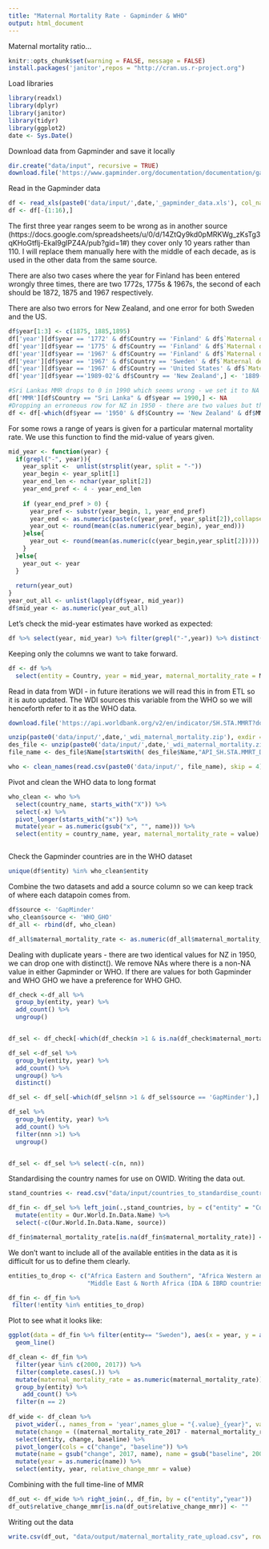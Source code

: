 ```yaml
---
title: "Maternal Mortality Rate - Gapminder & WHO"
output: html_document
---
```


Maternal mortality ratio...

```r
knitr::opts_chunk$set(warning = FALSE, message = FALSE) 
install.packages('janitor',repos = "http://cran.us.r-project.org")
```

Load libraries
```r
library(readxl)
library(dplyr)
library(janitor)
library(tidyr)
library(ggplot2)
date <- Sys.Date()

```

Download data from Gapminder and save it locally
```r
dir.create("data/input", recursive = TRUE)
download.file('https://www.gapminder.org/documentation/documentation/gapdata010.xls', paste0('data/input/',date,'_gapminder_data.xls'))


```

Read in the Gapminder data
```r

df <- read_xls(paste0('data/input/',date,'_gapminder_data.xls'), col_names = TRUE)
df <- df[-(1:16),]
```
The first three year ranges seem to be wrong as in another source (https://docs.google.com/spreadsheets/u/0/d/14ZtQy9kd0pMRKWg_zKsTg3qKHoGtflj-Ekal9gIPZ4A/pub?gid=1#) they cover only 10 years rather than 110. I will replace them manually here with the middle of each decade, as is used in the other data from the same source.

There are also two cases where the year for Finland has been entered wrongly three times, there are two 1772s, 1775s & 1967s, the second of each should be 1872, 1875 and 1967 respectively.

There are also two errors for New Zealand, and one error for both Sweden and the US.
```r

df$year[1:3] <- c(1875, 1885,1895)
df['year'][df$year == '1772' & df$Country == 'Finland' & df$`Maternal deaths`== 487,] <- '1872'
df['year'][df$year == '1775' & df$Country == 'Finland' & df$`Maternal deaths` == 629,] <- '1875'
df['year'][df$year == '1967' & df$Country == 'Finland' & df$`Maternal deaths` == 77,] <- '1957'
df['year'][df$year == '1967' & df$Country == 'Sweden' & df$`Maternal deaths` == 39,] <- '1957'
df['year'][df$year == '1967' & df$Country == 'United States' & df$`Maternal deaths` == 1766.28,] <- '1957'
df['year'][df$year =='1989-02'& df$Country == 'New Zealand',] <- '1889-02'

#Sri Lankas MMR drops to 0 in 1990 which seems wrong - we set it to NA instead.
df['MMR'][df$Country == "Sri Lanka" & df$year == 1990,] <- NA
#Dropping an erroneous row for NZ in 1950 - there are two values but the first is incorrect. You can using the maternal deaths and live births columns. 
df <- df[-which(df$year == '1950' & df$Country == 'New Zealand' & df$MMR == 90),]


```



For some rows a range of years is given for a particular maternal mortality rate. We use this function to find the mid-value of years given.
```r

mid_year <- function(year) {
  if(grepl("-", year)){
    year_split <-  unlist(strsplit(year, split = "-"))
    year_begin <- year_split[1]
    year_end_len <- nchar(year_split[2])
    year_end_pref <- 4 - year_end_len
    
    if (year_end_pref > 0) {
      year_pref <- substr(year_begin, 1, year_end_pref)
      year_end <- as.numeric(paste(c(year_pref, year_split[2]),collapse = ""))
      year_out <- round(mean(c(as.numeric(year_begin), year_end)))
    }else{
      year_out <- round(mean(as.numeric(c(year_begin,year_split[2]))))
    }
  }else{
    year_out <- year
  }
  
  return(year_out)
}
year_out_all <- unlist(lapply(df$year, mid_year))
df$mid_year <- as.numeric(year_out_all)
```

Let's check the mid-year estimates have worked as expected:
```r
df %>% select(year, mid_year) %>% filter(grepl("-",year)) %>% distinct()

```

Keeping only the columns we want to take forward.
```r
df <- df %>% 
  select(entity = Country, year = mid_year, maternal_mortality_rate = MMR)

```

Read in data from WDI - in future iterations we will read this in from ETL so it is auto updated. The WDI sources this variable from the WHO so we will henceforth refer to it as the WHO data.

```r
download.file('https://api.worldbank.org/v2/en/indicator/SH.STA.MMRT?downloadformat=csv', paste0('data/input/',date,'_wdi_maternal_mortality.zip'))

unzip(paste0('data/input/',date,'_wdi_maternal_mortality.zip'), exdir = "data/input")
des_file <- unzip(paste0('data/input/',date,'_wdi_maternal_mortality.zip'), list=TRUE)
file_name <- des_file$Name[startsWith( des_file$Name,"API_SH.STA.MMRT_DS2")]

who <- clean_names(read.csv(paste0('data/input/', file_name), skip = 4))

```

Pivot and clean the WHO data to long format
```r

who_clean <- who %>% 
  select(country_name, starts_with("X")) %>% 
  select(-x) %>% 
  pivot_longer(starts_with("x")) %>% 
  mutate(year = as.numeric(gsub("x", "", name))) %>% 
  select(entity = country_name, year, maternal_mortality_rate = value)



```

Check the Gapminder countries are in the WHO dataset
```r

unique(df$entity) %in% who_clean$entity


```

Combine the two datasets and add a source column so we can keep track of where each datapoin comes from. 
```r

df$source <- 'GapMinder'
who_clean$source <- 'WHO_GHO'
df_all <- rbind(df, who_clean)

df_all$maternal_mortality_rate <- as.numeric(df_all$maternal_mortality_rate)
```


Dealing with duplicate years - there are two identical values for NZ in 1950, we can drop one with distinct(). We remove NAs where there is a non-NA value in either Gapminder or WHO.  If there are values for both Gapminder and WHO GHO we have a preference for WHO GHO. 

```r
df_check <-df_all %>% 
  group_by(entity, year) %>% 
  add_count() %>% 
  ungroup()


df_sel <- df_check[-which(df_check$n >1 & is.na(df_check$maternal_mortality_rate)),]

df_sel <-df_sel %>% 
  group_by(entity, year) %>% 
  add_count() %>% 
  ungroup() %>% 
  distinct()

df_sel <- df_sel[-which(df_sel$nn >1 & df_sel$source == 'GapMinder'),]

df_sel %>% 
  group_by(entity, year) %>% 
  add_count() %>% 
  filter(nnn >1) %>% 
  ungroup()


df_sel <- df_sel %>% select(-c(n, nn))
```
Standardising the country names for use on OWID. Writing the data out.

```r
stand_countries <- read.csv("data/input/countries_to_standardise_country_standardized.csv")

df_fin <- df_sel %>% left_join(.,stand_countries, by = c("entity" = "Country")) %>% 
  mutate(entity = Our.World.In.Data.Name) %>% 
  select(-c(Our.World.In.Data.Name, source)) 

df_fin$maternal_mortality_rate[is.na(df_fin$maternal_mortality_rate)] <- ""

```
We don't want to include all of the available entities in the data as it is difficult for us to define them clearly.

```r
entities_to_drop <- c("Africa Eastern and Southern", "Africa Western and Central", "Arab World", "Early-demographic dividend", "East Asia & Pacific (excluding high income)", "East Asia & Pacific (IDA & IBRD countries)", "Euro area", "Europe & Central Asia (excluding high income)", "Europe & Central Asia (IDA & IBRD countries)", "Fragile and conflict affected situations", "Heavily indebted poor countries (HIPC)", "IBRD only", "IDA & IBRD total", "IDA blend", "IDA only", "IDA total", "Late-demographic dividend", "Latin America & Caribbean (excluding high income)", "Latin America & the Caribbean (IDA & IBRD countries)", "Least developed countries: UN classification", "Middle East & North Africa (excluding high income)", 
                      "Middle East & North Africa (IDA & IBRD countries)", "Not classified",  "Other small states", "Pacific island small states", "Post-demographic dividend", "Pre-demographic dividend", "Small states", "South Asia (IDA & IBRD)", "Sub-Saharan Africa (excluding high income)", "Sub-Saharan Africa (IDA & IBRD countries)")

df_fin <- df_fin %>% 
 filter(!entity %in% entities_to_drop)
```




Plot to see what it looks like:
```r

ggplot(data = df_fin %>% filter(entity== "Sweden"), aes(x = year, y = as.numeric(maternal_mortality_rate), group = entity, colour = entity))+
  geom_line()

```

```r

df_clean <- df_fin %>% 
  filter(year %in% c(2000, 2017)) %>% 
  filter(complete.cases(.)) %>%
  mutate(maternal_mortality_rate = as.numeric(maternal_mortality_rate)) %>% 
  group_by(entity) %>% 
    add_count() %>% 
  filter(n == 2)
  
df_wide <- df_clean %>% 
  pivot_wider(., names_from = 'year',names_glue = "{.value}_{year}", values_from = 'maternal_mortality_rate') %>% 
  mutate(change = ((maternal_mortality_rate_2017 - maternal_mortality_rate_2000)/maternal_mortality_rate_2000)*100, baseline = 0) %>% 
  select(entity, change, baseline) %>% 
  pivot_longer(cols = c("change", "baseline")) %>% 
  mutate(name = gsub("change", 2017, name), name = gsub("baseline", 2000, name)) %>% 
  mutate(year = as.numeric(name)) %>% 
  select(entity, year, relative_change_mmr = value)


```
Combining with the full time-line of MMR

```r

df_out <- df_wide %>% right_join(., df_fin, by = c("entity","year"))
df_out$relative_change_mmr[is.na(df_out$relative_change_mmr)] <- ""
```


Writing out the data
```r
write.csv(df_out, "data/output/maternal_mortality_rate_upload.csv", row.names = FALSE)

```